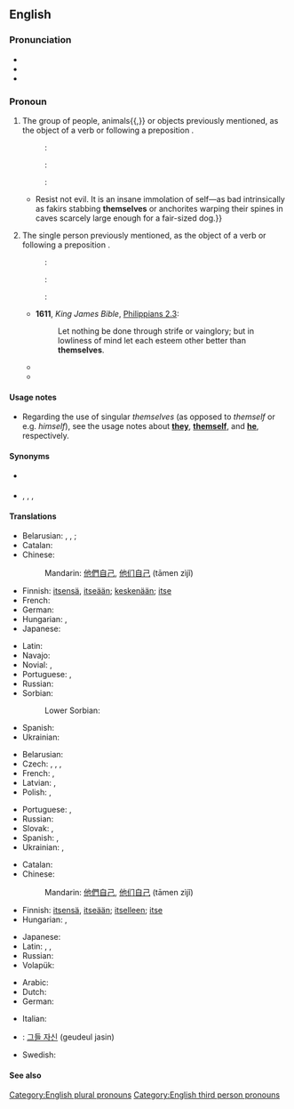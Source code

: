 ==English==

===Pronunciation===
* {{IPA|/ðɛmˈsɛlvz/|/ðəmˈsɛlvz/|lang=en}}
* {{audio|En-us-themselves.ogg|Audio (US)|lang=en}}
* {{hyphenation|them|selves|lang=en}}

===Pronoun===
{{en-pron|desc=personal pronoun}}

# {{non-gloss definition|The reflexive case of '''[[they]]''', the [[third-person]] plural [[personal pronoun]].}} The group of people, animals{{,}} or objects previously mentioned, as the object of a verb or following a preposition {{qualifier|also used for emphasis}}.
#: {{qualifier|reflexively}}: {{ux|en|They’ve hurt '''themselves'''.}}
#: {{qualifier|after a preposition}}: {{ux|en|They fought among '''themselves'''.}}
#: {{qualifier|for emphasis}}: {{ux|en|They are going to try climbing Mount Everest '''themselves'''.}}
#* {{quote-book|lang=en|year=1918|author={{w|W. B. Maxwell}}|chapter=16
|title=[http://openlibrary.org/works/OL1097634W The Mirror and the Lamp]
|passage=The preposterous altruism too!{{...}}Resist not evil. It is an insane immolation of self—as bad intrinsically as fakirs stabbing '''themselves''' or anchorites warping their spines in caves scarcely large enough for a fair-sized dog.}}
# {{non-gloss definition|The reflexive case of '''[[they]]''', the [[third-person]] singular [[personal pronoun]].}} The single person previously mentioned, as the object of a verb or following a preposition {{qualifier|also used for emphasis}}.
#: {{qualifier|reflexively}}: {{ux|en|Would whoever stole my phone please make '''themselves''' known.}}
#: {{qualifier|after a preposition}}: {{ux|en|I don't want anyone to fight among '''themselves'''.}}
#: {{qualifier|for emphasis}}: {{ux|en|Everyone must do it '''themselves'''.}}
#* '''1611''', ''King James Bible'', [[s:Bible (King James)/Philippians#Chapter 2|Philippians 2.3]]:
#*: Let nothing be done through strife or vainglory; but in lowliness of mind let each esteem other better than '''themselves'''.
#* {{quote-book
|lang=en
|year=1967
|first=Barbara
|last=Sleigh
|authorlink=Barbara Sleigh
|title={{w|Jessamy}}
|edition=1993
|location=Sevenoaks, Kent
|publisher=Bloomsbury
|isbn=0 340 19547 9
|page=18
|url=
|passage=In fact she was so busy doing all the things that anyone might, who finds '''themselves''' alone in an empty house, that she did not notice at first when it began to turn dusk and the rooms to grow dim.
}}
#* {{seemorecites|lang=en}}

====Usage notes====
* Regarding the use of singular ''themselves'' (as opposed to ''themself'' or e.g. ''himself''), see the usage notes about '''[[they]]''', '''[[themself]]''', and '''[[he]]''', respectively.

====Synonyms====
* {{l|en|theirselves}} {{qualifier|[[Appendix:Glossary#nonstandard|nonstandard]]}}
* {{sense|singular}} {{l|en|themself}} {{qualifier|non-gender-specific}}, {{l|en|theirself}} {{q|non-gender-specific, but nonstandard}}, {{l|en|himself}}, {{l|en|herself}} {{qualifier|gender-specific}}

====Translations====
{{trans-top|the reflexive case of they, the third-person plural personal pronoun}}
* Belarusian: {{t|be|сябе́}} {{qualifier|accusative, genitive}}, {{t|be|сабе́}} {{qualifier|dative, locative}}, {{t|be|сабо́й}} {{qualifier|instrumental}}; {{t|be|-цца}} {{qualifier|verb ending}}
* Catalan: {{t+|ca|es}}
* Chinese:
*: Mandarin: [[他們]][[自己]], [[他们]][[自己]] (tāmen zìjǐ)
* Finnish: [[itse|itsensä]], [[itse|itseään]]; [[keskenään]]; [[itse]]
* French: {{t+|fr|se}}
* German: {{t+|de|sich}}
* Hungarian: {{t+|hu|maguk}}, {{t+|hu|magukat}}
* Japanese: {{t|ja|彼ら自身|tr=karera-jishin}}
{{trans-mid}}
* Latin: {{t+|la|ipsi}}
* Navajo: {{t|nv|tʼáá hó}}
* Novial: {{t|nov|sen}}, {{t|nov|se}}
* Portuguese: {{t+|pt|se}}, {{t+|pt|si}} {{qualifier|prepositional}}
* Russian: {{t+|ru|себя́}}
* Sorbian:
*: Lower Sorbian: {{t|dsb|se}}
* Spanish: {{t+|es|se}}
* Ukrainian: {{t|uk|себе́}}
{{trans-bottom}}

{{trans-top|emphatic: they}}
* Belarusian: {{t|be|[[яны|яны́]] [[сам|са́мі]]|sc=Cyrl}}
* Czech: {{qualifier|animate}} {{t|cs|sami|m-p}}, {{qualifier|inanimate}} {{t|cs|samy|m-p}}, {{t|cs|samy|f-p}}, {{t+|cs|sama|n-p}}
* French: {{t+|fr|eux-mêmes|m}}, {{t+|fr|elles-mêmes}}
* Latvian: {{t|lv|viņi paši|m-p}}, {{t|lv|viņas pašas|f-p}}
* Polish: {{qualifier|animate}} {{t+|pl|sami|m-p}}, {{qualifier|masculine inanimate and all other genders}} {{t+|pl|same}}
{{trans-mid}}
* Portuguese: {{t|pt|[[eles]] [[mesmos]]|m}}, {{t|pt|[[elas]] [[mesmas]]|f}}
* Russian: {{t|ru|[[они|они́]] [[сам|са́ми]]}}
* Slovak: {{t|sk|oni sami}}, {{t|sk|ony same}}
* Spanish: {{t|es|[[ellos]] [[mismos]]|m}}, {{t|es|[[ellas]] [[mismas]]|f}}
* Ukrainian: {{t|uk|вони́ сами́|sc=Cyrl}}, {{t|uk|вони́ самі́|sc=Cyrl}}
{{trans-bottom}}

{{trans-top|the persons of unspecified gender previously mentioned, as the object of a verb or following a preposition}}
* Catalan: {{t+|ca|mateix|alt=mateixos}}
* Chinese:
*: Mandarin: [[他們]][[自己]], [[他们]][[自己]] (tāmen zìjǐ)
* Finnish: [[itse|itsensä]], [[itse|itseään]]; [[itse|itselleen]]; [[itse]]
* Hungarian: {{t|hu|önmaguk}}, {{t|hu|önmagukat}}
{{trans-mid}}
* Japanese: {{t|ja|彼ら自身|tr=karera-jishin}}
* Latin: {{t+|la|ipsos|m}}, {{t+|la|ipsas|f}}, {{t+|la|ipsa|n}}
* Russian: {{t+|ru|себя́}}
* Volapük: {{t|vo|okis}}
{{trans-bottom}}

{{checktrans-top}}
* Arabic: {{t-check|ar|اَنْفُسَهُم}}
* Dutch: {{t+check|nl|zichzelf}}
* German: {{t-check|de|sich selber}}
{{trans-mid}}
* Italian: {{t-check|it|essi stessi}}
* {{ttbc|ko}}: [[그들 자신]] (geudeul jasin)
* Swedish: {{t-check|sv|sig själva}}
{{trans-bottom}}

====See also====
{{English personal pronouns}}

[[Category:English plural pronouns]]
[[Category:English third person pronouns]]